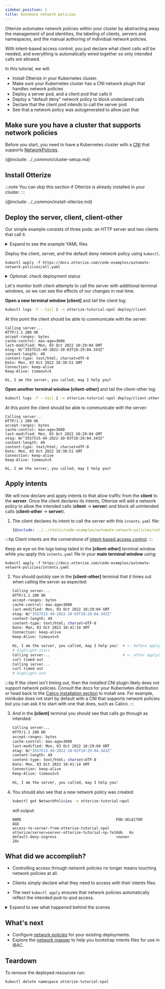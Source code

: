 ```yaml
---
sidebar_position: 1
title: Automate network policies
---
```


Otterize automates network policies within your cluster by abstracting away
the management of pod identities, the labeling of clients, servers and namespaces,
and the manual authoring of individual network policies.

With intent-based access control, you just declare what client calls will be needed,
and everything is automatically wired together so only intended calls are allowed.

In this tutorial, we will:

- Install Otterize in your Kubernetes cluster.
- Make sure your Kubernetes cluster has a CNI network plugin that handles network policies
- Deploy a server pod, and a client pod that calls it
- Deploy a "default deny" network policy to block undeclared calls
- Declare that the client pod intends to call the server pod
- See that a network policy was autogenerated to allow just that

## Make sure you have a cluster that supports network policies
Before you start, you need to have a Kubernetes cluster with a [CNI](https://kubernetes.io/docs/concepts/extend-kubernetes/compute-storage-net/network-plugins/) that supports [NetworkPolicies](https://kubernetes.io/docs/concepts/services-networking/network-policies/).

{@include: ../_common/cluster-setup.md}

## Install Otterize

:::note
You can skip this section if Otterize is already installed in your cluster.
:::

{@include: ../_common/install-otterize.md}


## Deploy the server, client, client-other

Our simple example consists of three pods: an HTTP server and two clients that call it.

<details>
<summary>Expand to see the example YAML files</summary>
<Tabs>

<TabItem value="namespace.yaml" label="namespace.yaml" default>

```yaml
{@include: ../../static/code-examples/automate-network-policies/namespace.yaml}
```

</TabItem>

<TabItem value="server.yaml" label="server.yaml" default>

```yaml
{@include: ../../static/code-examples/automate-network-policies/server-deployment.yaml}
---
{@include: ../../static/code-examples/automate-network-policies/server-service.yaml}
```

</TabItem>
<TabItem value="client.yaml" label="client.yaml" default>

```yaml
{@include: ../../static/code-examples/automate-network-policies/client-deployment.yaml}
```

</TabItem>
<TabItem value="client-other.yaml" label="client-other.yaml" default>

```yaml
{@include: ../../static/code-examples/automate-network-policies/client-other-deployment.yaml}
```

</TabItem>

</Tabs>
</details>

Deploy the client, server, and the default deny network policy using `kubectl`.

   ```shell
   kubectl apply -f https://docs.otterize.com/code-examples/automate-network-policies/all.yaml
   ```

<details>
<summary>Optional: check deployment status</summary>
Check that the client and server pods were deployed

```bash
kubectl get pods -n otterize-tutorial-npol
```
You should see
```
NAME                           READY   STATUS    RESTARTS   AGE
client-596bcb48d5-pnjxc        1/1     Running   0          8s
client-other-f56d65d7f-z2wg2   1/1     Running   0          8s
server-6bb4784ccc-wtz7f        1/1     Running   0          8s
```
</details>

Let's monitor both client attempts to call the server with additional terminal windows,
so we can see the effects of our changes in real time.

**Open a new terminal window [client]** and tail the client log:
```bash
kubectl logs -f --tail 1 -n otterize-tutorial-npol deploy/client
```
At this point the client should be able to communicate with the server:
```
Calling server...
HTTP/1.1 200 OK
accept-ranges: bytes
cache-control: max-age=3600
last-modified: Mon, 03 Oct 2022 10:29:04 GMT
etag: W/"3557515-49-2022-10-03T10:29:04.343Z"
content-length: 49
content-type: text/html; charset=UTF-8
Date: Mon, 03 Oct 2022 10:30:51 GMT
Connection: keep-alive
Keep-Alive: timeout=5

Hi, I am the server, you called, may I help you?
```

**Open another terminal window [client-other]** and tail the client-other log:
```bash
kubectl logs -f --tail 1 -n otterize-tutorial-npol deploy/client-other
```
At this point the client should be able to communicate with the server:
```
Calling server...
HTTP/1.1 200 OK
accept-ranges: bytes
cache-control: max-age=3600
last-modified: Mon, 03 Oct 2022 10:29:04 GMT
etag: W/"3557515-49-2022-10-03T10:29:04.343Z"
content-length: 49
content-type: text/html; charset=UTF-8
Date: Mon, 03 Oct 2022 10:30:51 GMT
Connection: keep-alive
Keep-Alive: timeout=5

Hi, I am the server, you called, may I help you?
```

## Apply intents
We will now declare and apply intents to that allow traffic from the
**client** to the **server**.
Once the client declares its intents, Otterize will add a network policy to allow the intended calls
(**client** -> **server**) and block all unintended calls (**client-other** -> **server**).

1. The client declares its intent to call the server with this `intents.yaml` file:

   ```yaml
   {@include: ../../static/code-examples/automate-network-policies/intents.yaml}
   ```

:::tip
Client intents are the cornerstone of [intent-based access control](https://otterize.com/ibac).
:::

   Keep an eye on the logs being tailed in the **[client-other]** terminal window
   while you apply this `intents.yaml` file in your **main terminal window** using:
   ```shell
   kubectl apply -f https://docs.otterize.com/code-examples/automate-network-policies/intents.yaml
   ```
2. You should quickly see in the **[client-other]** terminal that it times out when calling the server as expected:
   ```bash
   Calling server...
   HTTP/1.1 200 OK
   accept-ranges: bytes
   cache-control: max-age=3600
   last-modified: Mon, 03 Oct 2022 10:29:04 GMT
   etag: W/"3557515-49-2022-10-03T10:29:04.343Z"
   content-length: 49
   content-type: text/html; charset=UTF-8
   Date: Mon, 03 Oct 2022 10:41:14 GMT
   Connection: keep-alive
   Keep-Alive: timeout=5

   Hi, I am the server, you called, may I help you?  # <- before applying the intents file
   # highlight-start
   Calling server...                                 # <- after applying the intents file
   curl timed out
   Calling server...
   curl timed out
   # highlight-end
   ```
:::tip
If the client isn't timing out, then the installed CNI plugin likely does not support network policies.
Consult the docs for your Kubernetes distribution or head back to the [Calico installation section](#make-sure-you-have-a-cni-network-plugin) to install one.
For example, minikube does not start by default with a CNI that supports network policies
but you can ask it to start with one that does, such as Calico.
:::

3. And in the **[client]** terminal you should see that calls go through as intended:
   ```bash
   Calling server...
   HTTP/1.1 200 OK
   accept-ranges: bytes
   cache-control: max-age=3600
   last-modified: Mon, 03 Oct 2022 10:29:04 GMT
   etag: W/"3557515-49-2022-10-03T10:29:04.343Z"
   content-length: 49
   content-type: text/html; charset=UTF-8
   Date: Mon, 03 Oct 2022 10:41:14 GMT
   Connection: keep-alive
   Keep-Alive: timeout=5

   Hi, I am the server, you called, may I help you?
   ```
4. You should also see that a new network policy was created:
   ```bash
   kubectl get NetworkPolicies -n otterize-tutorial-npol
   ```
   will output:
   ```
   NAME                                           POD-SELECTOR                                         AGE
   access-to-server-from-otterize-tutorial-npol   otterize/server=server-otterize-tutorial-np-7e16db   6s
   default-deny-ingress                           <none>                                               28s
   ```

## What did we accomplish?

- Controlling access through network policies no longer means touching network policies at all.

- Clients simply declare what they need to access with their intents files.

- The next `kubectl apply` ensures that network policies automatically reflect the intended pod-to-pod access.


<details>
<summary>Expand to see what happened behind the scenes</summary>

To generate network policies between two pods, for example called `client` and `server` running in
namespace `otterize-tutorial-npol` we needed to (in a simplified form):

1. Label the `server` pod with `otterize/server` and a unique value that represents this server - we will use this label in the network policy to apply it to all pods with
   this label (as an ingress rule).
2. Label the `client` pod with `otterize/access-to-server`, saying that this specific pod has access to `server` - we will
   use this label in the network policy as a filter &mdash; every
   pod that has the label saying [this pod can access the server] will be able to pass through the network policy.
3. Label the `client`'s namespace `otterize/namespace-name` with value `otterize-tutorial-npol` &mdash; this is used when intents refer to services in other namespaces.
4. Generate a network policy saying that
    1. Only pod with the label `otterize/access-to-server`
    2. From the namespaces with the label `otterize/namespace-name` and value `otterize-tutorial-npol`
    3. Can access pods with the label `otterize/server` and that matches this server

Otterize saved us from doing all this work by simply declaring the client's intents in `intents.yaml`,
while the appropriate network policies were managed automatically behind the scenes.

You can read the detailed explanation about how Otterize manages labels for network policies [here](/guides/k8s-ibac-via-network-policies/deeper-dive#track-artifacts).
</details>

## What's next

- Configure [network policies](/guides/k8s-ibac-via-network-policies/) for your existing deployments.
- Explore the [network mapper](/quick-tutorials/k8s-network-mapper) to help you bootstrap intents files
  for use in IBAC.

## Teardown

To remove the deployed resources run:

```bash
kubectl delete namespace otterize-tutorial-npol
```